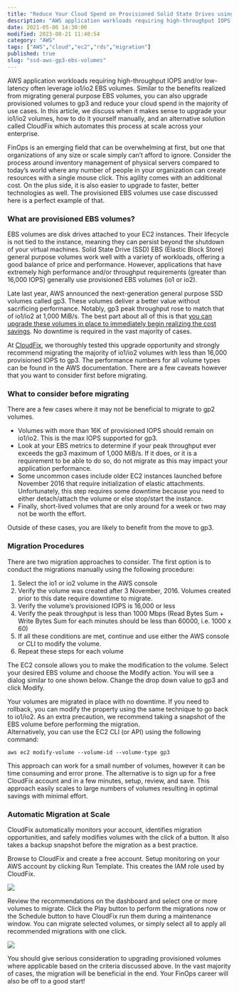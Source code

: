 ```yaml
---
title: "Reduce Your Cloud Spend on Provisioned Solid State Drives using AWS gp3 EBS Volumes"
description: "AWS application workloads requiring high-throughput IOPS and/or low-latency often leverage io1/io2 EBS volumes. Similar to the benefits realized from migrating..."
date: 2021-05-06 14:30:00
modified: 2023-08-21 11:40:54
category: "AWS"
tags: ["AWS","cloud","ec2","rds","migration"]
published: true
slug: "ssd-aws-gp3-ebs-volumes"
---
```


AWS application workloads requiring high-throughput IOPS and/or low-latency often leverage io1/io2 EBS volumes. Similar to the benefits realized from migrating general purpose EBS volumes, you can also upgrade provisioned volumes to gp3 and reduce your cloud spend in the majority of use cases. In this article, we discuss when it makes sense to upgrade your io1/io2 volumes, how to do it yourself manually, and an alternative solution called CloudFix which automates this process at scale across your enterprise.

FinOps is an emerging field that can be overwhelming at first, but one that organizations of any size or scale simply can’t afford to ignore. Consider the process around inventory management of physical servers compared to today’s world where any number of people in your organization can create resources with a single mouse click. This agility comes with an additional cost. On the plus side, it is also easier to upgrade to faster, better technologies as well. The provisioned EBS volumes use case discussed here is a perfect example of that.

### What are provisioned EBS volumes?

EBS volumes are disk drives attached to your EC2 instances. Their lifecycle is not tied to the instance, meaning they can persist beyond the shutdown of your virtual machines. Solid State Drive (SSD) EBS (Elastic Block Store) general purpose volumes work well with a variety of workloads, offering a good balance of price and performance. However, applications that have extremely high performance and/or throughput requirements (greater than 16,000 IOPS) generally use provisioned EBS volumes (io1 or io2).

Late last year, AWS announced the next-generation general purpose SSD volumes called gp3. These volumes deliver a better value without sacrificing performance. Notably, gp3 peak throughput rose to match that of io1/io2 at 1,000 MiB/s. The best part about all of this is that [you can upgrade these volumes in place to immediately begin realizing the cost savings](/blog/optimize-aws-elastic-block-storage-by-migrating-io1-and-io2-volumes-to-gp3/). No downtime is required in the vast majority of cases.

At [CloudFix](/demo/), we thoroughly tested this upgrade opportunity and strongly recommend migrating the majority of io1/io2 volumes with less than 16,000 provisioned IOPS to gp3. The performance numbers for all volume types can be found in the AWS documentation. There are a few caveats however that you want to consider first before migrating.

### What to consider before migrating

There are a few cases where it may not be beneficial to migrate to gp2 volumes.

-   Volumes with more than 16K of provisioned IOPS should remain on io1/io2. This is the max IOPS supported for gp3.
-   Look at your EBS metrics to determine if your peak throughput ever exceeds the gp3 maximum of 1,000 MiB/s. If it does, or it is a requirement to be able to do so, do not migrate as this may impact your application performance.
-   Some uncommon cases include older EC2 instances launched before November 2016 that require initialization of elastic attachments. Unfortunately, this step requires some downtime because you need to either detach/attach the volume or else stop/start the instance.
-   Finally, short-lived volumes that are only around for a week or two may not be worth the effort.

Outside of these cases, you are likely to benefit from the move to gp3.

### Migration Procedures

There are two migration approaches to consider. The first option is to conduct the migrations manually using the following procedure:

1.  Select the io1 or io2 volume in the AWS console
2.  Verify the volume was created after 3 November, 2016. Volumes created prior to this date require downtime to migrate.
3.  Verify the volume’s provisioned IOPS is 16,000 or less
4.  Verify the peak throughput is less than 1000 Mbps (Read Bytes Sum + Write Bytes Sum for each minutes should be less than 60000, i.e. 1000 x 60)
5.  If all these conditions are met, continue and use either the AWS console or CLI to modify the volume.
6.  Repeat these steps for each volume

The EC2 console allows you to make the modification to the volume. Select your desired EBS volume and choose the Modify action. You will see a dialog similar to one shown below. Change the drop down value to gp3 and click Modify.

Your volumes are migrated in place with no downtime. If you need to rollback, you can modify the property using the same technique to go back to io1/io2. As an extra precaution, we recommend taking a snapshot of the EBS volume before performing the migration.  
Alternatively, you can use the EC2 CLI (or API) using the following command:

```
aws ec2 modify-volume --volume-id --volume-type gp3
```

This approach can work for a small number of volumes, however it can be time consuming and error prone. The alternative is to sign up for a free CloudFix account and in a few minutes, setup, review, and save. This approach easily scales to large numbers of volumes resulting in optimal savings with minimal effort.

### Automatic Migration at Scale

CloudFix automatically monitors your account, identifies migration opportunities, and safely modifies volumes with the click of a button. It also takes a backup snapshot before the migration as a best practice.

Browse to CloudFix and create a free account. Setup monitoring on your AWS account by clicking Run Template. This creates the IAM role used by CloudFix.

![](/media/uploads/01_connectYourAWSAccount.png)

Review the recommendations on the dashboard and select one or more volumes to migrate. Click the Play button to perform the migrations now or the Schedule button to have CloudFix run them during a maintenance window. You can migrate selected volumes, or simply select all to apply all recommended migrations with one click.

![](/media/uploads/DashboardSavings-1200x673.png)

You should give serious consideration to upgrading provisioned volumes where applicable based on the criteria discussed above. In the vast majority of cases, the migration will be beneficial in the end. Your FinOps career will also be off to a good start!
